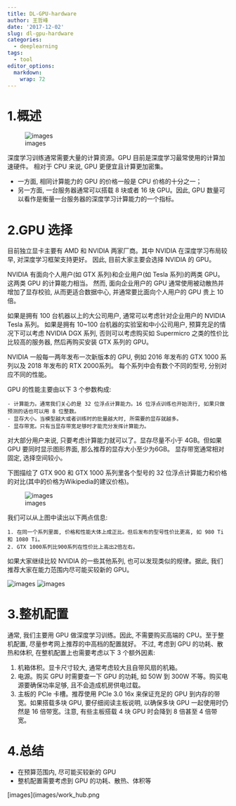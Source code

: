 ```yaml
---
title: DL-GPU-hardware
author: 王哲峰
date: '2017-12-02'
slug: dl-gpu-hardware
categories:
  - deeplearning
tags:
  - tool
editor_options: 
  markdown: 
    wrap: 72
---
```


# 1.概述

![images](images/GPU.png)

深度学习训练通常需要大量的计算资源。GPU
目前是深度学习最常使用的计算加速硬件。 相对于 CPU 来说, GPU
更便宜且计算更加密集。

-   一方面, 相同计算能力的 GPU 的价格一般是 CPU 价格的十分之一；
-   另一方面, 一台服务器通常可以搭载 8 块或者 16 块 GPU。因此, GPU
    数量可以看作是衡量一台服务器的深度学习计算能力的一个指标。

# 2.GPU 选择

目前独立显卡主要有 AMD 和 NVIDIA 两家厂商。其中 NVIDIA
在深度学习布局较早, 对深度学习框架支持更好。 因此, 目前大家主要会选择
NVIDIA 的 GPU。

NVIDIA 有面向个人用户(如 GTX 系列)和企业用户(如 Tesla 系列)的两类
GPU。这两类 GPU 的计算能力相当。 然而, 面向企业用户的 GPU
通常使用被动散热并增加了显存校验, 从而更适合数据中心,
并通常要比面向个人用户的 GPU 贵上 10 倍。

如果是拥有 100 台机器以上的大公司用户, 通常可以考虑针对企业用户的 NVIDIA
Tesla 系列。 如果是拥有 10\~100 台机器的实验室和中小公司用户,
预算充足的情况下可以考虑 NVIDIA DGX 系列, 否则可以考虑购买如 Supermicro
之类的性价比比较高的服务器, 然后再购买安装 GTX 系列的 GPU。

NVIDIA 一般每一两年发布一次新版本的 GPU, 例如 2016 年发布的 GTX 1000
系列以及 2018 年发布的 RTX 2000系列。 每个系列中会有数个不同的型号,
分别对应不同的性能。

GPU 的性能主要由以下 3 个参数构成:

    - 计算能力。通常我们关心的是 32 位浮点计算能力。16 位浮点训练也开始流行, 如果只做预测的话也可以用 8 位整数。
    - 显存大小。当模型越大或者训练时的批量越大时, 所需要的显存就越多。
    - 显存带宽。只有当显存带宽足够时才能充分发挥计算能力。

对大部分用户来说, 只要考虑计算能力就可以了。显存尽量不小于 4GB。但如果
GPU 要同时显示图形界面, 那么推荐的显存大小至少为6GB。
显存带宽通常相对固定, 选择空间较小。

下图描绘了 GTX 900 和 GTX 1000 系列里各个型号的 32
位浮点计算能力和价格的对比(其中的价格为Wikipedia的建议价格)。

![images](images/gtx.png)

我们可以从上图中读出以下两点信息:

    1. 在同一个系列里面, 价格和性能大体上成正比。但后发布的型号性价比更高, 如 980 Ti和 1080 Ti。
    2. GTX 1000系列比900系列在性价比上高出2倍左右。

如果大家继续比较 NVIDIA 的一些其他系列, 也可以发现类似的规律。据此,
我们推荐大家在能力范围内尽可能买较新的 GPU。

![images](images/GPU_compare1.png) ![images](images/GPU_compare2.png)

# 3.整机配置

通常, 我们主要用 GPU 做深度学习训练。因此, 不需要购买高端的
CPU。至于整机配置, 尽量参考网上推荐的中高档的配置就好。 不过, 考虑到 GPU
的功耗、散热和体积, 在整机配置上也需要考虑以下 3 个额外因素:

1.  机箱体积。显卡尺寸较大, 通常考虑较大且自带风扇的机箱。\
2.  电源。购买 GPU 时需要查一下 GPU 的功耗, 如 50W 到 300W
    不等。购买电源要确保功率足够, 且不会造成机房供电过载。
3.  主板的 PCIe 卡槽。推荐使用 PCIe 3.0 16x 来保证充足的 GPU
    到内存的带宽。如果搭载多块 GPU, 要仔细阅读主板说明, 以确保多块 GPU
    一起使用时仍然是 16 倍带宽。注意, 有些主板搭载 4 块 GPU 时会降到 8
    倍甚至 4 倍带宽。

# 4.总结

-   在预算范围内, 尽可能买较新的 GPU
-   整机配置需要考虑到 GPU 的功耗、散热、体积等

[images](images/work_hub.png
